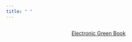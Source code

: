 ```yaml
---
title: " "
---
```


::: {style="display: flex; justify-content: center; gap: 10px;"}
<a href="https://lvr-explore.shinyapps.io/shinyGreenbook/" button type="button" class="btn btn-lg btn-info">Electronic Green Book</button> </a>
:::

